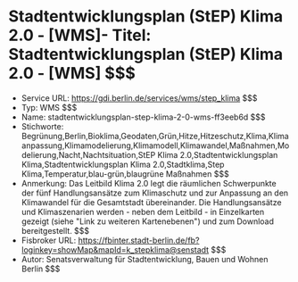 # Stadtentwicklungsplan (StEP) Klima 2.0 - [WMS]- Titel: Stadtentwicklungsplan (StEP) Klima 2.0 - [WMS] $$$
- Service URL: https://gdi.berlin.de/services/wms/step_klima $$$
- Typ: WMS $$$
- Name: stadtentwicklungsplan-step-klima-2-0-wms-ff3eeb6d $$$
- Stichworte: Begrünung,Berlin,Bioklima,Geodaten,Grün,Hitze,Hitzeschutz,Klima,Klimaanpassung,Klimamodelierung,Klimamodell,Klimawandel,Maßnahmen,Modelierung,Nacht,Nachtsituation,StEP Klima 2.0,Stadtentwicklungsplan Klima,Stadtentwicklungsplan Klima 2.0,Stadtklima,Step Klima,Temperatur,blau-grün,blaugrüne Maßnahmen $$$
- Anmerkung: Das Leitbild Klima 2.0 legt die räumlichen Schwerpunkte der fünf Handlungsansätze zum Klimaschutz und zur Anpassung an den Klimawandel für die Gesamtstadt übereinander. Die Handlungsansätze und Klimaszenarien werden - neben dem Leitbild - in Einzelkarten gezeigt (siehe "Link zu weiteren Kartenebenen") und zum Download bereitgestellt. $$$
- Fisbroker URL: https://fbinter.stadt-berlin.de/fb?loginkey=showMap&mapId=k_stepklima@senstadt $$$
- Autor: Senatsverwaltung für Stadtentwicklung, Bauen und Wohnen Berlin $$$

